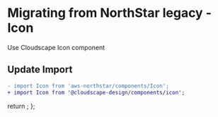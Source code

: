 
<Meta title="Migration/Icon" />

# Migrating from NorthStar legacy - Icon

Use <Link href='https://cloudscape.design/components/icon' target='_blank'>Cloudscape Icon component</Link>

## Update Import

```diff
- import Icon from 'aws-northstar/components/Icon';
+ import Icon from '@cloudscape-design/components/icon';
```

  return <SyntaxHighlighter/>;
};